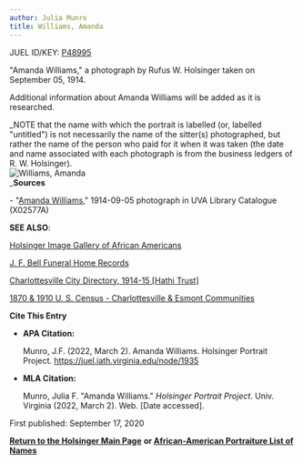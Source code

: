 ```yaml
---
author: Julia Munro
title: Williams, Amanda
---
```

JUEL ID/KEY: [P48995](http://juel.iath.virginia.edu/public_person?person=48995 "P48995")

"Amanda Williams," a photograph by Rufus W. Holsinger taken on September 05, 1914. 

Additional information about Amanda Williams will be added as it is researched.

_NOTE that the name with which the portrait is labelled (or, labelled "untitled") is not necessarily the name of the sitter(s) photographed, but rather the name of the person who paid for it when it was taken (the date and name associated with each photograph is from the business ledgers of R. W. Holsinger).  
![Williams, Amanda](https://iiif.lib.virginia.edu/iiif/uva-lib:1042488/full/561,778/0/default.jpg "Williams, Amanda")  
_**Sources**

\- "[Amanda Williams](https://search.lib.virginia.edu/sources/images/items/uva-lib:1042488 "Williams, Amanda")," 1914-09-05 photograph in UVA Library Catalogue (X02577A) 

**SEE ALSO**:

[Holsinger Image Gallery of African Americans](http://rwholsingerphotos.org/images.php "Holsinger Image Gallery of African Americans")

[J. F. Bell Funeral Home Records](http://www2.vcdh.virginia.edu/afam/raceandplace/perl_scripts/funeral_search.html "J. F. Bell Funeral Home Database")

[Charlottesville City Directory, 1914-15 \[Hathi Trust\]](https://catalog.hathitrust.org/Record/101954103 "Charlottesville City Directory, 1914-15") 

[1870 & 1910 U. S. Census - Charlottesville & Esmont Communities](http://www2.vcdh.virginia.edu/afam/raceandplace/census/search_both.html "1870 & 1910 U. S. Census: Charlottesville and Esmont Communities")

**Cite This Entry**

*   **APA Citation:**
    
    Munro, J.F. (2022, March 2). Amanda Williams. Holsinger Portrait Project. https://juel.iath.virginia.edu/node/1935
    
*   **MLA Citation:**
    
    Munro, Julia F. "Amanda Williams." _Holsinger Portrait Project_. Univ. Virginia (2022, March 2). Web. \[Date accessed\].
    

First published: September 17, 2020

[**Return to the Holsinger Main Page**](http://juel.iath.virginia.edu/node/980) **or [African-American Portraiture List of Names](http://juel.iath.virginia.edu/node/996)**